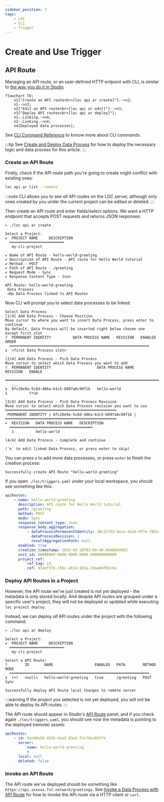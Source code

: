```yaml
---
sidebar_position: 3
tags:
    - LOC
    - CLI
    - Trigger
---
```


# Create and Use Trigger

## API Route

Managing an API route, or an user-defined HTTP entpoint with CLI, is similar to [the way you do it in Studio](/legacy/0.10/tutorials/create-api-route).

```mermaid
flowchart TD;
    n1["Create an API route<br>[loc api ar create]"]-->n2;
    n1-->n3;
    n2["Edit an API route<br>[loc api ar edit]"]-->n3;
    n3["Deploy API routes<br>[loc api ar deploy]"];
    n1-.Linking.->n4;
    n2-.Linking.->n4;
    n4[Deployed data processes];
```

See [CLI Command Reference](/legacy/0.10/category/cli-command-reference) to knnow more about CLI commands.

:::tip
See [Create and Deploy Data Process](/legacy/0.10/cli-handbook/create-deploy-project) for how to deploy the necessary logic and data process for this article.
:::

### Create an API Route

Firstly, check if the API route path you're going to create might conflict with existing ones:

```bash
loc api ar list --remote
```

:::note
CLI allows you to see _all_ API routes on the LOC server, although only ones created by you under the current project can be edited or deleted.
:::

Then create an API route and enter fields/select options. We want a HTTP endpoint that accepts POST requests and returns JSON responses:

```
> ./loc api ar create

Select a Project:
✔  PROJECT NAME     DESCRIPTION
  ═════════════════════════
   my-cli-project

✔ Name of API Route · hello-world-greeting
✔ Description of API Route · API route for Hello World tutorial
✔ Method · POST
✔ Path of API Route · /greeting
✔ Request Mode · Sync
✔ Response Content Type · Json

API Route: hello-world-greeting
 Data Process
 <No Data Process linked to API Route>
```

Now CLI will prompt you to select data processes to be linked:

```
Select Data Process
[1/4] Add Data Process - Choose Position
Move cursor to where you want to insert Data Process, press enter to continue
By default, Data Process will be inserted right below chosen one except first slot
?  PERMANENT IDENTITY          DATA PROCESS NAME   REVISION   ENABLED   ORDER
  ════════════════════════════════════════════════════════════════
❯  <first Data Process slot>

[2/4] Add Data Process - Pick Data Process
Move cursor to select which Data Process you want to add
?  PERMANENT IDENTITY                     DATA PROCESS NAME              REVISION   ENABLE
  ═══════════════════════════════════════════════════════════════════════════
   ...
❯  8fc20e9a-5c8d-486a-b1c5-b897a6c99f16   hello-world                    1          true

[3/4] Add Data Process - Pick Data Process Revision
Move cursor to select which Data Process revision you want to use
═══════════════════════════════════════════════════
 PERMANENT IDENTITY | 8fc20e9a-5c8d-486a-b1c5-b897a6c99f16 |
═══════════════════════════════════════════════════
✔  REVISION   DATA PROCESS NAME   DESCRIPTION
  ══════════════════════════════════════
   1          hello-world

[4/4] Add Data Process - Complete and continue

(`e` to edit linked Data Process, or press enter to skip)
```

You can press `e` to add more data processes, or press `enter` to finish the creation process:

```
Successfully create API Route "hello-world-greeting"
```

If you open `./loc/triggers.yaml` under your local workspace, you should see something like this:

```yaml title="./loc/triggers.yaml"
apiRoutes:
    - name: hello-world-greeting
      description: API route for Hello World tutorial
      path: /greeting
      method: POST
      mode: Sync
      response_content_type: Json
      response_body_aggregation:
          - dataProcessPermanentIdentity: 30c217d3-9aca-41eb-9f7e-7062cdc2b3d7
            dataProcessRevision: 1
            resultAggregationPath: null
      enabled: true
      creation_timestamp: 2023-03-28T03:08:48.060803400Z
      unit_id: 00000000-0000-0000-0000-000000000000
      project_ref:
          ref_tag: id
          ref: 914ef37b-156c-4b14-955a-29aa66f85c8a
```

### Deploy API Routes in a Project

However, the API route we've just created is not yet deployed - the metadata is only stored locally. And despite API routes are grouped under a specific user's project, they will not be deployed or updated while executing `loc project deploy`.

Instead, we can deploy _all_ API routes under the project with the following command:

```
> ./loc api ar deploy

Select a Project:
✔  PROJECT NAME     DESCRIPTION
  ═════════════════════════
   my-cli-project

Select a API Route:
?        ID       NAME                   ENABLED   PATH        METHOD   MODE
  ════════════════════════════════════════════════════════════════
❯  (+)   <null>   hello-world-greeting   true      /greeting   POST     Sync

Successfully deploy API Route local changes to remote server
```

:::warning
If the project you selected is not yet deployed, you will not be able to deploy its API routes.
:::

The API route should appear in Studio's [API Route](/legacy/0.10/studio-guide/triggers#create-an-api-route) panel, and if you check again `./loc/triggers.yaml`, you should see now the metadata is pointing to the deployed (remote) assets:

```yaml title="./loc/triggers.yaml"
apiRoutes:
    - id: 3ec00e56-4b5b-4ea2-83e2-f3cf8ac85ffe
      server:
          name: hello-world-greeting
          # ...
      local: null
      deleted: false
```

### Invoke an API Route

The API route we've deployed should be something like `https://api.xxxxxx.fst.network/greetings`. See [Invoke a Data Process with API Route](/legacy/0.10/tutorials/create-api-route#invoke-a-data-process-with-api-route) for how to invoke the API route via a HTTP client or `curl`.
